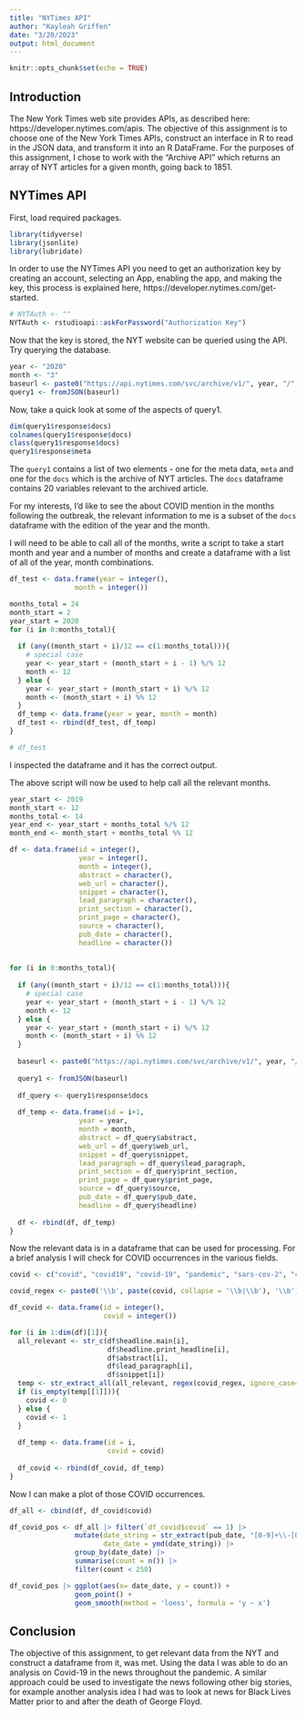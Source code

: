 ---
title: "NYTimes API"
author: "Kayleah Griffen"
date: "3/20/2023"
output: html_document
---

```{r setup, include=FALSE}
knitr::opts_chunk$set(echo = TRUE)
```

## Introduction

The New York Times web site provides APIs, as described here: https://developer.nytimes.com/apis. The objective of this assignment is to choose one of the New York Times APIs, construct an interface in R to read in the JSON data, and transform it into an R DataFrame. For the purposes of this assignment, I chose to work with the "Archive API" which returns an array of NYT articles for a given month, going back to 1851.


## NYTimes API

First, load required packages.

```{r, message=FALSE, warning=FALSE}
library(tidyverse)
library(jsonlite)
library(lubridate)
```

In order to use the NYTimes API you need to get an authorization key by creating an account, selecting an App, enabling the app, and making the key, this process is explained here, https://developer.nytimes.com/get-started. 

```{r}
# NYTAuth <- ""
NYTAuth <- rstudioapi::askForPassword("Authorization Key")
```

Now that the key is stored, the NYT website can be queried using the API. Try querying the database.

```{r}
year <- "2020"
month <- "3"
baseurl <- paste0("https://api.nytimes.com/svc/archive/v1/", year, "/", month, ".json?api-key=", NYTAuth, sep="")
query1 <- fromJSON(baseurl)
```

Now, take a quick look at some of the aspects of query1.

```{r}
dim(query1$response$docs)
colnames(query1$response$docs)
class(query1$response$docs)
query1$response$meta
```

The `query1` contains a list of two elements - one for the meta data, `meta` and one for the `docs` which is the archive of NYT articles. The `docs` dataframe contains 20 variables relevant to the archived article. 

For my interests, I'd like to see the about COVID mention in the months following the outbreak, the relevant information to me is a subset of the `docs` dataframe with the edition of the year and the month.

I will need to be able to call all of the months, write a script to take a start month and year and a number of months and create a dataframe with a list of all of the year, month combinations. 

```{r}
df_test <- data.frame(year = integer(),
                month = integer())

months_total = 24
month_start = 2
year_start = 2020
for (i in 0:months_total){
  
  if (any((month_start + i)/12 == c(1:months_total))){
    # special case
    year <- year_start + (month_start + i - 1) %/% 12
    month <- 12
  } else {
    year <- year_start + (month_start + i) %/% 12
    month <- (month_start + i) %% 12
  }
  df_temp <- data.frame(year = year, month = month)
  df_test <- rbind(df_test, df_temp)
}

# df_test
```

I inspected the dataframe and it has the correct output.

The above script will now be used to help call all the relevant months.

```{r}
year_start <- 2019
month_start <- 12
months_total <- 14
year_end <- year_start + months_total %/% 12
month_end <- month_start + months_total %% 12

df <- data.frame(id = integer(),
                 year = integer(),
                 month = integer(),
                 abstract = character(),
                 web_url = character(),
                 snippet = character(),
                 lead_paragraph = character(),
                 print_section = character(),
                 print_page = character(),
                 source = character(),
                 pub_date = character(),
                 headline = character())
  
  
for (i in 0:months_total){
  
  if (any((month_start + i)/12 == c(1:months_total))){
    # special case
    year <- year_start + (month_start + i - 1) %/% 12
    month <- 12
  } else {
    year <- year_start + (month_start + i) %/% 12
    month <- (month_start + i) %% 12
  }
  
  baseurl <- paste0("https://api.nytimes.com/svc/archive/v1/", year, "/", month, ".json?api-key=", NYTAuth, sep="")
  
  query1 <- fromJSON(baseurl)
  
  df_query <- query1$response$docs
  
  df_temp <- data.frame(id = i+1,
                 year = year,
                 month = month,
                 abstract = df_query$abstract,
                 web_url = df_query$web_url,
                 snippet = df_query$snippet,
                 lead_paragraph = df_query$lead_paragraph,
                 print_section = df_query$print_section,
                 print_page = df_query$print_page,
                 source = df_query$source,
                 pub_date = df_query$pub_date,
                 headline = df_query$headline)
  
  df <- rbind(df, df_temp)
}
```


Now the relevant data is in a dataframe that can be used for processing. For a brief analysis I will check for COVID occurrences in the various fields.

```{r}
covid <- c("covid", "covid19", "covid-19", "pandemic", "sars-cov-2", "coronavirus", "epidemic", "quarantine")

covid_regex <- paste0('\\b', paste(covid, collapse = '\\b|\\b'), '\\b')

df_covid <- data.frame(id = integer(),
                       covid = integer())

for (i in 1:dim(df)[1]){
  all_relevant <- str_c(df$headline.main[i], 
                        df$headline.print_headline[i],
                        df$abstract[i],
                        df$lead_paragraph[i],
                        df$snippet[i])
  temp <- str_extract_all(all_relevant, regex(covid_regex, ignore_case=TRUE))
  if (is_empty(temp[[1]])){
    covid <- 0
  } else {
    covid <- 1
  }
  
  df_temp <- data.frame(id = i,
                        covid = covid)
  
  df_covid <- rbind(df_covid, df_temp)
}

```

Now I can make a plot of those COVID occurrences.

```{r}


df_all <- cbind(df, df_covid$covid)

df_covid_pos <- df_all |> filter(`df_covid$covid` == 1) |>
                mutate(date_string = str_extract(pub_date, "[0-9]+\\-[0-9]+\\-[0-9]+"),
                       date_date = ymd(date_string)) |>
                group_by(date_date) |>
                summarise(count = n()) |>
                filter(count < 250)

df_covid_pos |> ggplot(aes(x= date_date, y = count)) + 
                geom_point() + 
                geom_smooth(method = 'loess', formula = 'y ~ x')


```

## Conclusion

The objective of this assignment, to get relevant data from the NYT and construct a dataframe from it, was met. Using the data I was able to do an analysis on Covid-19 in the news throughout the pandemic. A similar approach could be used to investigate the news following other big stories, for example another analysis idea I had was to look at news for Black Lives Matter prior to and after the death of George Floyd. 







